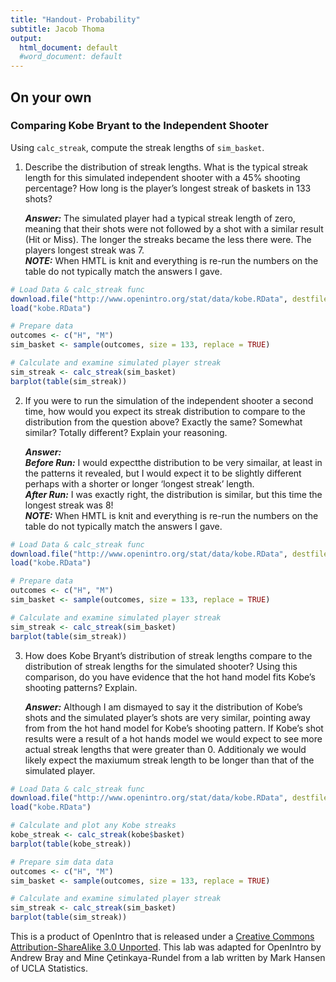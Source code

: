 ```yaml
---
title: "Handout- Probability"
subtitle: Jacob Thoma
output:
  html_document: default
  #word_document: default
---
```

## On your own

### Comparing Kobe Bryant to the Independent Shooter

Using `calc_streak`, compute the streak lengths of `sim_basket`.

1.   Describe the distribution of streak lengths. What is the typical streak 
    length for this simulated independent shooter with a 45% shooting percentage?
    How long is the player's longest streak of baskets in 133 shots?

     ***Answer:*** The simulated player had a typical streak length of zero, meaning that 
     their shots were not followed by a shot with a similar result (Hit or Miss). The
     longer the streaks became the less there were. The players longest streak was 7.  
     ***NOTE:*** When HMTL is knit and everything is re-run the numbers on the table do not typically match 
     the answers I gave. 
    
```r
# Load Data & calc_streak func
download.file("http://www.openintro.org/stat/data/kobe.RData", destfile = "kobe.RData")
load("kobe.RData")

# Prepare data
outcomes <- c("H", "M")
sim_basket <- sample(outcomes, size = 133, replace = TRUE)

# Calculate and examine simulated player streak 
sim_streak <- calc_streak(sim_basket)
barplot(table(sim_streak))
```

2.   If you were to run the simulation of the independent shooter a second time, 
    how would you expect its streak distribution to compare to the distribution 
    from the question above? Exactly the same? Somewhat similar? Totally 
    different? Explain your reasoning.

     ***Answer:***  
     ***Before Run:*** I would expectthe distribution to be very simailar, at least in the patterns it 
     revealed, but I would expect it to be slightly different perhaps with a shorter or longer 'longest 
     streak' length.  
     ***After Run:*** I was exactly right, the distribution is similar, but this time the longest streak
     was 8!  
     ***NOTE:*** When HMTL is knit and everything is re-run the numbers on the table do not typically match 
     the answers I gave. 
    
```r
# Load Data & calc_streak func
download.file("http://www.openintro.org/stat/data/kobe.RData", destfile = "kobe.RData")
load("kobe.RData")

# Prepare data
outcomes <- c("H", "M")
sim_basket <- sample(outcomes, size = 133, replace = TRUE)

# Calculate and examine simulated player streak 
sim_streak <- calc_streak(sim_basket)
barplot(table(sim_streak))
```

3.   How does Kobe Bryant's distribution of streak lengths compare to the 
    distribution of streak lengths for the simulated shooter? Using this 
    comparison, do you have evidence that the hot hand model fits Kobe's 
    shooting patterns? Explain.
    
     ***Answer:*** Although I am dismayed to say it the distribution of Kobe's
     shots and the simulated player's shots are very similar, pointing away from 
     from the hot hand model for Kobe's shooting pattern. If Kobe's shot results 
     were a result of a hot hands model we would expect to see more actual streak
     lengths that were greater than 0. Additionaly we would likely expect the 
     maxiumum streak length to be longer than that of the simulated player. 
    
```r
# Load Data & calc_streak func
download.file("http://www.openintro.org/stat/data/kobe.RData", destfile = "kobe.RData")
load("kobe.RData")

# Calculate and plot any Kobe streaks
kobe_streak <- calc_streak(kobe$basket)
barplot(table(kobe_streak))

# Prepare sim data data
outcomes <- c("H", "M")
sim_basket <- sample(outcomes, size = 133, replace = TRUE)

# Calculate and examine simulated player streak 
sim_streak <- calc_streak(sim_basket)
barplot(table(sim_streak))
```    

<div id="license">
This is a product of OpenIntro that is released under a 
[Creative Commons Attribution-ShareAlike 3.0 Unported](http://creativecommons.org/licenses/by-sa/3.0). 
This lab was adapted for OpenIntro by Andrew Bray and Mine &Ccedil;etinkaya-Rundel
from a lab written by Mark Hansen of UCLA Statistics.
</div>